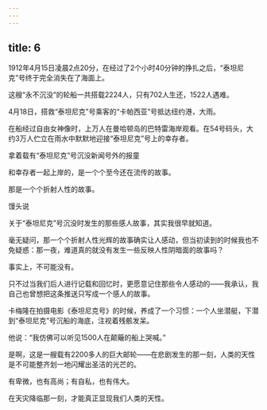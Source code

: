 ```yaml
---
---
---
```

title: 6
---



1912年4月15日凌晨2点20分，在经过了2个小时40分钟的挣扎之后，“泰坦尼克”号终于完全消失在了海面上。

这艘“永不沉没”的轮船一共搭载2224人，只有702人生还，1522人遇难。

4月18日，搭救“泰坦尼克”号乘客的“卡帕西亚”号抵达纽约港，大雨。

在船经过自由女神像时，上万人在曼哈顿岛的巴特雷海岸观看。在54号码头，大约3万人伫立在雨水中默默地迎接“泰坦尼克”号上的幸存者。

拿着载有“泰坦尼克”号沉没新闻号外的报童



和幸存者一起上岸的，是一个个至今还在流传的故事。

那是一个个折射人性的故事。

馒头说

关于“泰坦尼克”号沉没时发生的那些感人故事，其实我很早就知道。

毫无疑问，那一个个折射人性光辉的故事确实让人感动，但当初读到的时候我也不免疑惑：那一夜，难道真的就没有发生一些反映人性阴暗面的故事吗？

事实上，不可能没有。

只不过当我们后人进行记载和回忆时，更愿意记住那些令人感动的——我承认，我自己也曾想把这条推送只写成一个感人的故事。

卡梅隆在拍摄电影《泰坦尼克号》的时候，养成了一个习惯：一个人坐潜艇，下潜到“泰坦尼克”号沉船的海底，注视着残骸发呆。

他说：“我仿佛可以听见1500人在颠簸的船上哭喊。”

是啊，这是一艘载有2200多人的巨大邮轮——在悲剧发生的那一刻，人类的天性是不可能整齐划一地闪耀出圣洁的光芒的。

有卑微，也有高尚；有自私，也有伟大。

在天灾降临那一刻，才能真正显现我们人类的天性。